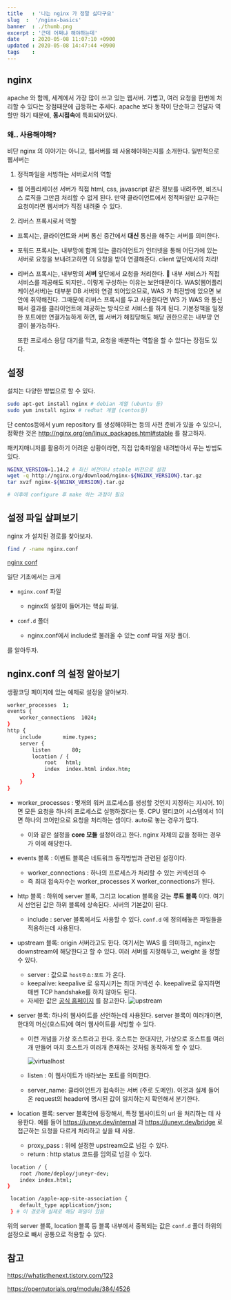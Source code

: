 ```yaml
---
title   : '나는 nginx 가 정말 싫다구요' 
slug  :  '/nginx-basics'
banner  : ./thumb.png
excerpt : '근데 어쩌냐 해야하는데'
date    : 2020-05-08 11:07:10 +0900
updated : 2020-05-08 14:47:44 +0900
tags    : 
---
```


## nginx 

apache 와 함께, 세계에서 가장 많이 쓰고 있는 웹서버. 가볍고, 여러 요청을 한번에 처리할 수 있다는 장점때문에 급등하는 추세다. apache 보다 동작이 단순하고 전달자 역할만 하기 때문에, **동시접속**에 특화되어있다.

### 왜.. 사용해야해? 

비단 nginx 의 이야기는 아니고, 웹서버를 왜 사용해야하는지를 소개한다. 일반적으로 웹서버는 

1. 정적파일을 서빙하는 서버로서의 역할
  - 웹 어플리케이션 서버가 직접 html, css, javascript 같은 정보를 내려주면, 비즈니스 로직을 그만큼 처리할 수 없게 된다. 만약 클라이언트에서 정적파일만 요구하는 요청이라면 웹서버가 직접 내려줄 수 있다. 
    
2. 리버스 프록시로서 역할 
  - 프록시는, 클라이언트와 서버 통신 중간에서 **대신** 통신을 해주는 서버를 의미한다. 
  - 포워드 프록시는, 내부망에 함께 있는 클라이언트가 인터넷을 통해 어딘가에 있는 서버로 요청을 보내려고하면 이 요청을 받아 연결해준다. client 앞단에서의 처리! 
  - 리버스 프록시는, 내부망의 **서버** 앞단에서 요청을 처리한다. 
    🤔 내부 서비스가 직접 서비스를 제공해도 되지만.. 이렇게 구성하는 이유는 보안때문이다. WAS(웹어플리케이션서버)는 대부분 DB 서버와 연결 되어있으므로, WAS 가 최전방에 있으면 보안에 취약해진다. 그때문에 리버스 프록시를 두고 사용한다면 WS 가 WAS 와 통신해서 결과를 클라이언트에 제공하는 방식으로 서비스를 하게 된다. 기본정책을 일정한 포트에만 연결가능하게 하면, 웹 서버가 해킹당해도 해당 권한으로는 내부망 연결이 불가능하다. 
    
    또한 프로세스 응답 대기를 막고, 요청을 배분하는 역할을 할 수 있다는 장점도 있다. 
    
## 설정 

설치는 다양한 방법으로 할 수 있다. 
```bash 
sudo apt-get install nginx # debian 계열 (ubuntu 등)
sudo yum install nginx # redhat 계열 (centos등)
```

단 centos등에서 yum repository 를 생성해야하는 등의 사전 준비가 있을 수 있으니, 정확한 것은 http://nginx.org/en/linux_packages.html#stable 를 참고하자.
    
패키지매니저를 활용하기 어려운 상황이라면, 직접 압축파일을 내려받아서 푸는 방법도 있다. 

```bash 
NGINX_VERSION=1.14.2 # 최신 버전이나 stable 버전으로 설정
wget -q http://nginx.org/download/nginx-${NGINX_VERSION}.tar.gz
tar xvzf nginx-${NGINX_VERSION}.tar.gz

# 이후에 configure 후 make 하는 과정이 필요
```

## 설정 파일 살펴보기 

nginx 가 설치된 경로를 찾아보자. 

```bash 
find / -name nginx.conf
```

[nginx conf](./1.png)

일단 기초에서는 크게 
- `nginx.conf` 파일 
  - nginx의 설정이 들어가는 핵심 파일. 
    
- `conf.d` 폴더 
  - nginx.conf에서 include로 불러올 수 있는 conf 파일 저장 폴더.

를 알아두자. 

## nginx.conf 의 설정 알아보기

생활코딩 페이지에 있는 예제로 설정을 알아보자.

```bash 
worker_processes  1;
events {
    worker_connections  1024;
}
http { 
    include       mime.types;
    server {
        listen       80;
        location / {
            root   html;
            index  index.html index.htm;
        }
    }
}
```
 
- worker_processes : 몇개의 워커 프로세스를 생성할 것인지 지정하는 지시어. 1이면 모든 요청을 하나의 프로세스로 실행하겠다는 뜻. CPU 멀티코어 시스템에서 1이면 하나의 코어만으로 요청을 처리하는 셈이다. auto로 놓는 경우가 많다. 
  - 이와 같은 설정을 **core 모듈** 설정이라고 한다. nginx 자체의 값을 정하는 경우가 이에 해당한다. 
    
- events 블록 : 이벤트 블록은 네트워크 동작방법과 관련된 설정이다. 
    - worker_connections : 하나의 프로세스가 처리할 수 있는 커넥션의 수
    - 즉 최대 접속자수는 worker_processes X worker_connections가 된다. 

- http 블록 : 하위에 server 블록, 그리고 location 블록을 갖는 **루트 블록** 이다. 여기서 선언된 값은 하위 블록에 상속된다. 서버의 기본값이 된다. 
  - include : server 블록에서도 사용할 수 있다. `conf.d` 에 정의해놓은 파일들을 적용하는데 사용된다. 
 - upstream 블록: origin 서버라고도 한다. 여기서는 WAS 를 의미하고, nginx는 downstream에 해당한다고 할 수 있다. 여러 서버를 지정해두고, weight 을 정할 수 있다. 
    - server : 값으로 `host주소:포트` 가 온다.
    - keepalive: keepalive 로 유지시키는 최대 커넥션 수. keepalive로 유지하면 매번 TCP handshake를 하지 않아도 된다. 
    - 자세한 값은 [공식 홈페이지](http://nginx.org/en/docs/http/ngx_http_upstream_module.html) 를 참고한다. 
    ![upstream](./upstream.png)


- server 블록: 하나의 웹사이트를 선언하는데 사용된다.  server 블록이 여러개이면, 한대의 머신(호스트)에 여러 웹사이트를 서빙할 수 있다. 
  
  - 이런 개념을 가상 호스트라고 한다. 호스트는 한대지만, 가상으로 호스트를 여러 개 만들어 마치 호스트가 여러개 존재하는 것처럼 동작하게 할 수 있다. 
    
    ![virtualhost](./virtualhost.png)
    
  - listen : 이 웹사이트가 바라보는 포트를 의미한다. 
  - server_name: 클라이언트가 접속하는 서버 (주로 도메인). 이것과 실제 들어온 request의 header에 명시된 값이 일치하는지 확인해서 분기한다.

- location 블록: server 블록안에 등장해서, 특정 웹사이트의 url 을 처리하는 데 사용한다. 예를 들어 https://juneyr.dev/internal 과 https://juneyr.dev/bridge 로 접근하는 요청을 다르게 처리하고 싶을 때 사용. 
   - proxy_pass : 위에 설정한 upstream으로 넘길 수 있다. 
   - return : http status 코드를 임의로 넘길 수 있다. 

```bash 
 location / {
    root /home/deploy/juneyr-dev;
    index index.html;
}

 location /apple-app-site-association {
    default_type application/json;
 } # 이 경로에 실제로 해당 파일이 있음
```


위의 server 블록, location 블록 등 블록 내부에서 중복되는 값은 `conf.d` 폴더 하위의 설정으로 빼서 공통으로 적용할 수 있다. 


## 참고 

https://whatisthenext.tistory.com/123

https://opentutorials.org/module/384/4526


